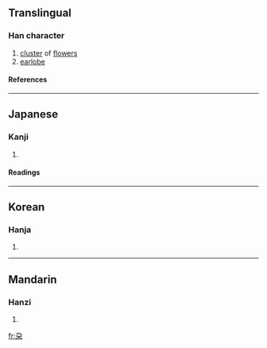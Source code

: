 {{see|朵}}

==Translingual==
===Han character===
{{Han char|rn=75|rad=木|as=02|sn=6|four=|canj=弓尸木 (NSD), X弓尸木 (XNSD)}}
# [[cluster]] of [[flower]]s
# [[earlobe]]
====References====
{{Han ref|kx=0510.070|dkj=14430|dj=0894.060|hdz=21156.080|uh=6736|ud=26422}}

----
==Japanese==
===Kanji===
{{ja-kanji|grade=|rs=木02}}
# {{defn|Japanese}} 
====Readings====
{{ja-readings|on=[[だ]] (da), [[た]] (ta)|kun=[[えだ]] (eda)}}

----
==Korean==
===Hanja===
{{ko-hanja|hangeul=타|eumhun=|rv=ta|mr=t'a|y=tha}}
# {{defn|Korean}}

----
==Mandarin==
===Hanzi===
{{cmn-hanzi|pin=[[duǒ]] ([[duo3]])|wg=to<sup>3</sup>}}
# {{defn|Mandarin}}

[[fr:朶]]
